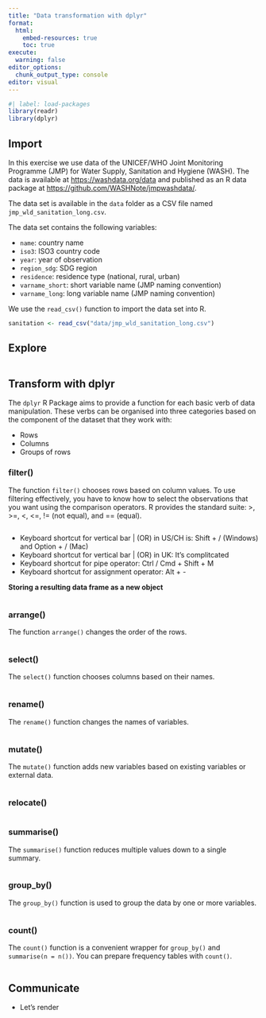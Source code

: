 ```yaml
---
title: "Data transformation with dplyr"
format:
  html:
    embed-resources: true
    toc: true
execute:
  warning: false
editor_options: 
  chunk_output_type: console
editor: visual
---
```


```r
#| label: load-packages
library(readr)
library(dplyr)
```

## Import

In this exercise we use data of the UNICEF/WHO Joint Monitoring Programme (JMP) for Water Supply, Sanitation and Hygiene (WASH). The data is available at <https://washdata.org/data> and published as an R data package at <https://github.com/WASHNote/jmpwashdata/>.

The data set is available in the `data` folder as a CSV file named `jmp_wld_sanitation_long.csv`.

The data set contains the following variables:

-   `name`: country name
-   `iso3`: ISO3 country code
-   `year`: year of observation
-   `region_sdg`: SDG region
-   `residence`: residence type (national, rural, urban)
-   `varname_short`: short variable name (JMP naming convention)
-   `varname_long`: long variable name (JMP naming convention)

We use the `read_csv()` function to import the data set into R.

```r
sanitation <- read_csv("data/jmp_wld_sanitation_long.csv")

```

## Explore

```r

```

## Transform with dplyr

The `dplyr` R Package aims to provide a function for each basic verb of data manipulation. These verbs can be organised into three categories based on the component of the dataset that they work with:

-   Rows
-   Columns
-   Groups of rows

### filter()

The function `filter()` chooses rows based on column values. To use filtering effectively, you have to know how to select the observations that you want using the comparison operators. R provides the standard suite: \>, \>=, \<, \<=, != (not equal), and == (equal).

```r


```

-   Keyboard shortcut for vertical bar \| (OR) in US/CH is: Shift + / (Windows) and Option + / (Mac)
-   Keyboard shortcut for vertical bar \| (OR) in UK: It's complitcated
-   Keyboard shortcut for pipe operator: Ctrl / Cmd + Shift + M
-   Keyboard shortcut for assignment operator: Alt + -

**Storing a resulting data frame as a new object**

```r

```

### arrange()

The function `arrange()` changes the order of the rows.

```r

```

### select()

The `select()` function chooses columns based on their names.

```r

```

### rename()

The `rename()` function changes the names of variables.

```r

```

### mutate()

The `mutate()` function adds new variables based on existing variables or external data.

```r

```

### relocate()

```r

```

### summarise()

The `summarise()` function reduces multiple values down to a single summary.

```r


```

### group_by()

The `group_by()` function is used to group the data by one or more variables.

```r


```

### count()

The `count()` function is a convenient wrapper for `group_by()` and `summarise(n = n())`. You can prepare frequency tables with `count()`.

```r


```

## Communicate

-   Let's render
